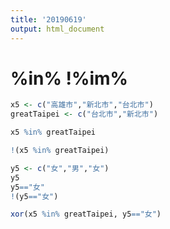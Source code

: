 ```yaml
---
title: '20190619'
output: html_document
---
```


#  %in% !%im%
```r
x5 <- c("高雄市","新北市","台北市")
greatTaipei <- c("台北市","新北市")

x5 %in% greatTaipei

!(x5 %in% greatTaipei)
```

```r
y5 <- c("女","男","女")
y5
y5=="女"
!(y5=="女")
```

```r
xor(x5 %in% greatTaipei, y5=="女")
```


